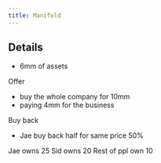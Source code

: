```yaml
---
title: Manifold
---
```


## Details

- 6mm of assets

Offer 

- buy the whole company for 10mm
- paying 4mm for the business

Buy back

- Jae buy back half for same price 50%

Jae owns 25
Sid owns 20
Rest of ppl own 10
